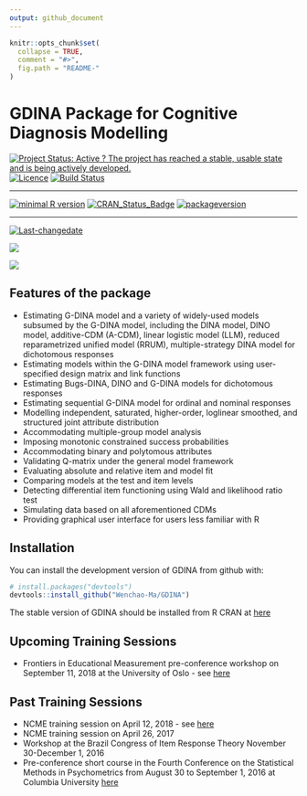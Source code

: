 ```yaml
---
output: github_document
---
```


<!-- README.md is generated from README.Rmd. Please edit that file -->

```r
knitr::opts_chunk$set(
  collapse = TRUE,
  comment = "#>",
  fig.path = "README-"
)
```

# GDINA Package for Cognitive Diagnosis Modelling

[![Project Status: Active ? The project has reached a stable, usable state and is being actively developed.](http://www.repostatus.org/badges/latest/active.svg)](http://www.repostatus.org/#active)
[![Licence](https://img.shields.io/badge/licence-GPL--3-blue.svg)](https://www.gnu.org/licenses/gpl-3.0.en.html)
[![Build Status](https://travis-ci.org/Wenchao-Ma/GDINA.svg?branch=master)](https://travis-ci.org/Wenchao-Ma/GDINA)
 
---
 
[![minimal R version](https://img.shields.io/badge/R%3E%3D-3.1.0-6666ff.svg)](https://cran.r-project.org/)
[![CRAN_Status_Badge](http://www.r-pkg.org/badges/version/GDINA)](https://cran.r-project.org/package=GDINA)
[![packageversion](https://img.shields.io/badge/Package%20version-2.1.7-orange.svg?style=flat-square)](commits/master)
 
---
 
[![Last-changedate](https://img.shields.io/badge/last%20change-`r gsub('-', '--', Sys.Date())`-yellowgreen.svg)](/commits/master)


<!-- [![](http://www.r-pkg.org/badges/version/GDINA)](https://cran.r-project.org/package=GDINA) -->

<!-- [![Travis CI status](https://travis-ci.org/Wenchao-Ma/GDINA.svg?branch=master)](https://travis-ci.org/Wenchao-Ma/GDINA) -->

[![](https://cranlogs.r-pkg.org/badges/GDINA?color=brightgreen)](https://cran.r-project.org/package=GDINA)

[![](http://cranlogs.r-pkg.org/badges/grand-total/GDINA?color=green)](https://cran.r-project.org/package=GDINA)

## Features of the package

*  Estimating G-DINA model and a variety of widely-used models subsumed by the G-DINA model, including the DINA model, DINO model, additive-CDM (A-CDM), linear logistic model (LLM), reduced reparametrized unified model (RRUM), multiple-strategy DINA model for dichotomous responses
*  Estimating models within the G-DINA model framework using user-specified design matrix and link functions
*  Estimating Bugs-DINA, DINO and G-DINA models for dichotomous responses
*  Estimating sequential G-DINA model for ordinal and nominal responses
*  Modelling independent, saturated, higher-order, loglinear smoothed, and structured joint attribute distribution
*  Accommodating multiple-group model analysis
*  Imposing monotonic constrained success probabilities
*  Accommodating binary and polytomous attributes
*  Validating Q-matrix under the general model framework
*  Evaluating absolute and relative item and model fit
*  Comparing models at the test and item levels
*  Detecting differential item functioning using Wald and likelihood ratio test
*  Simulating data based on all aforementioned CDMs
*  Providing graphical user interface for users less familiar with R


## Installation

You can install the development version of GDINA from github with:

```r
# install.packages("devtools")
devtools::install_github("Wenchao-Ma/GDINA")
```

The stable version of GDINA should be installed from R CRAN at [here](https://CRAN.R-project.org/package=GDINA)

## Upcoming Training Sessions

* Frontiers in Educational Measurement pre-conference workshop on September 11, 2018 at the University of Oslo - see [here](http://www.uv.uio.no/cemo/english/conferences/fremo2018/pre-conference/)

## Past Training Sessions

* NCME training session on April 12, 2018 - see [here](https://www.ncme.org/NCME)
* NCME training session on April 26, 2017
* Workshop at the Brazil Congress of Item Response Theory November 30-December 1, 2016
* Pre-conference short course in the Fourth Conference on the Statistical Methods in Psychometrics from August 30 to September 1, 2016 at Columbia University [here](https://sites.google.com/site/2016psychometrics/)

